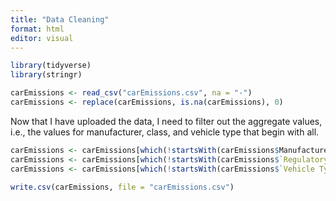 ```yaml
---
title: "Data Cleaning"
format: html
editor: visual
---
```


```r
library(tidyverse)
library(stringr)

carEmissions <- read_csv("carEmissions.csv", na = "-")
carEmissions <- replace(carEmissions, is.na(carEmissions), 0)
```

Now that I have uploaded the data, I need to filter out the aggregate values, i.e., the values for manufacturer, class, and vehicle type that begin with all.

```r
carEmissions <- carEmissions[which(!startsWith(carEmissions$Manufacturer, 'All')), ] 
carEmissions <- carEmissions[which(!startsWith(carEmissions$`Regulatory Class`, 'All')), ]
carEmissions <- carEmissions[which(!startsWith(carEmissions$`Vehicle Type`, 'All')), ]


```

```r
write.csv(carEmissions, file = "carEmissions.csv")
```
